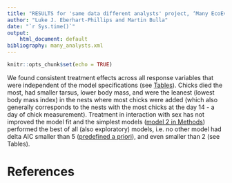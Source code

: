 ```yaml
---
title: "RESULTS for 'same data different analysts' project, ‘Many EcoEvo Analysts’ dataset"
author: "Luke J. Eberhart-Phillips and Martin Bulla"
date: "`r Sys.time()`"
output: 
    html_document: default
bibliography: many_analysts.xml
---
```


```r
knitr::opts_chunk$set(echo = TRUE)
```
We found consistent treatment effects across all response variables that were independent of the model specifications (see [Tables](https://github.com/MartinBulla/many_analysts/tree/master/Output)). Chicks died the most, had smaller tarsus, lower body mass, and were the leanest (lowest body mass index) in the nests where most chicks were added (which also generally corresponds to the nests with the most chicks at the day 14 - a day of chick measurement). Treatment in interaction with sex has not improved the model fit and the simplest models ([model 2 in Methods](https://github.com/MartinBulla/many_analysts/tree/master/MS)) performed the best of all (also exploratory) models, i.e. no other model had delta AIC smaller than 5 ([predefined a priori](https://github.com/MartinBulla/many_analysts/blob/master/Methods/Protocol.Rmd)), and even smaller than 2 (see Tables).  


# References
